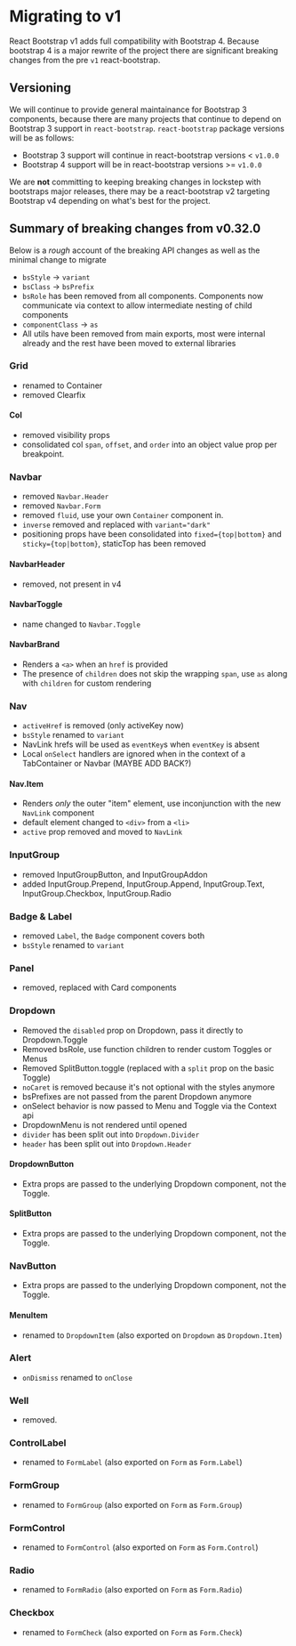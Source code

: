 # Migrating to v1

React Bootstrap v1 adds full compatibility with Bootstrap 4. Because bootstrap 4 is a major rewrite of the project there
are significant breaking changes from the pre `v1` react-bootstrap.

## Versioning

We will continue to provide general maintainance for Bootstrap 3 components, because there are many projects that continue to depend on Bootstrap 3 support in
`react-bootstrap`. `react-bootstrap` package versions will be as follows:

 - Bootstrap 3 support will continue in react-bootstrap versions < `v1.0.0`
 - Bootstrap 4 support will be in react-bootstrap versions >= `v1.0.0`

We are **not** committing to keeping breaking changes in lockstep with bootstraps major releases,
there may be a react-bootstrap v2 targeting Bootstrap v4 depending on what's best for the project.

## Summary of breaking changes from v0.32.0

Below is a _rough_ account of the breaking API changes as well as the minimal change to migrate

- `bsStyle` -> `variant`
- `bsClass` -> `bsPrefix`
- `bsRole` has been removed from all components. Components now communicate
via context to allow intermediate nesting of child components
- `componentClass` -> `as`
- All utils have been removed from main exports, most were internal already and the rest have been moved to external libraries


### Grid

- renamed to Container
- removed Clearfix

#### Col

- removed visibility props
- consolidated col `span`, `offset`, and `order` into an object value prop per breakpoint.


### Navbar

- removed `Navbar.Header`
- removed `Navbar.Form`
- removed `fluid`, use your own `Container` component in.
- `inverse` removed and replaced with `variant="dark"`
- positioning props have been consolidated into `fixed={top|bottom}` and `sticky={top|bottom}`, staticTop has been removed

#### NavbarHeader

- removed, not present in v4

#### NavbarToggle

- name changed to `Navbar.Toggle`

#### NavbarBrand

- Renders a `<a>` when an `href` is provided
- The presence of `children` does not skip the wrapping `span`, use `as` along with `children` for custom rendering

### Nav

- `activeHref` is removed (only activeKey now)
- `bsStyle` renamed to `variant`
- NavLink hrefs will be used as `eventKey`s when `eventKey` is absent
- Local `onSelect` handlers are ignored when in the context of a TabContainer or Navbar (MAYBE ADD BACK?)

#### Nav.Item

- Renders _only_ the outer "item" element, use inconjunction with the new `NavLink` component
- default element changed to `<div>` from a `<li>`
- `active` prop removed and moved to `NavLink`


### InputGroup

- removed InputGroupButton, and InputGroupAddon
- added InputGroup.Prepend, InputGroup.Append, InputGroup.Text, InputGroup.Checkbox, InputGroup.Radio

### Badge & Label

- removed `Label`, the `Badge` component covers both
- `bsStyle` renamed to `variant`

### Panel

- removed, replaced with Card components

### Dropdown

- Removed the `disabled` prop on Dropdown, pass it directly to Dropdown.Toggle
- Removed bsRole, use function children to render custom Toggles or Menus
- Removed SplitButton.toggle (replaced with a `split` prop on the basic Toggle)
- `noCaret` is removed because it's not optional with the styles anymore
- bsPrefixes are not passed from the parent Dropdown anymore
- onSelect behavior is now passed to Menu and Toggle via the Context api
- DropdownMenu is not rendered until opened
- `divider` has been split out into `Dropdown.Divider`
- `header` has been split out into `Dropdown.Header`

#### DropdownButton

- Extra props are passed to the underlying Dropdown component, not the Toggle.

#### SplitButton

- Extra props are passed to the underlying Dropdown component, not the Toggle.

### NavButton

- Extra props are passed to the underlying Dropdown component, not the Toggle.

#### MenuItem

- renamed to `DropdownItem` (also exported on `Dropdown` as `Dropdown.Item`)

### Alert

- `onDismiss` renamed to `onClose`

### Well

- removed.

### ControlLabel

- renamed to `FormLabel` (also exported on `Form` as `Form.Label`)

### FormGroup

- renamed to `FormGroup` (also exported on `Form` as `Form.Group`)

### FormControl

- renamed to `FormControl` (also exported on `Form` as `Form.Control`)

### Radio

- renamed to `FormRadio` (also exported on `Form` as `Form.Radio`)

### Checkbox

- renamed to `FormCheck` (also exported on `Form` as `Form.Check`)

